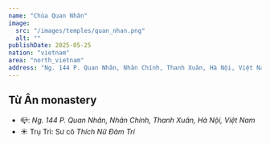 ```yaml
---
name: "Chùa Quan Nhân"
image:
  src: "/images/temples/quan_nhan.png"
  alt: ""
publishDate: 2025-05-25
nation: "vietnam"
area: "north_vietnam"
address: "Ng. 144 P. Quan Nhân, Nhân Chính, Thanh Xuân, Hà Nội, Việt Nam"
---
```



## **Từ Ân monastery**

- 📪: *Ng. 144 P. Quan Nhân, Nhân Chính, Thanh Xuân, Hà Nội, Việt Nam*
- ☀️ Trụ Trì: Sư cô *Thích Nữ Đàm Trí*
